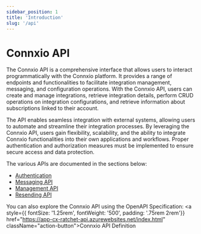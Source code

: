 ```yaml
---
sidebar_position: 1
title: 'Introduction'
slug: '/api'
---
```


# Connxio API


The Connxio API is a comprehensive interface that allows users to interact programmatically with the Connxio platform.
It provides a range of endpoints and functionalities to facilitate integration management, messaging, and configuration operations.
With the Connxio API, users can create and manage integrations, retrieve integration details, perform CRUD operations on integration configurations, 
and retrieve information about subscriptions linked to their account.


The API enables seamless integration with external systems, allowing users to automate and streamline their integration processes.
By leveraging the Connxio API, users gain flexibility, scalability, and the ability to integrate Connxio functionalities into their own applications and workflows.
Proper authentication and authorization measures must be implemented to ensure secure access and data protection.

The various APIs are documented in the sections below:
- [Authentication](/api/authentication)
- [Messaging API](/api/messaging-api/introduction)
- [Management API](/api/management-api/introduction)
- [Resending API](/api/resending-api)


You can also explore the Connxio API using the OpenAPI Specification:
<a style={{ fontSize: '1.25rem', fontWeight: '500', padding: '.75rem 2rem'}} href="https://app-cx-ratchet-api.azurewebsites.net/index.html" className="action-button">Connxio API Definition</a>

<br />
<br />

